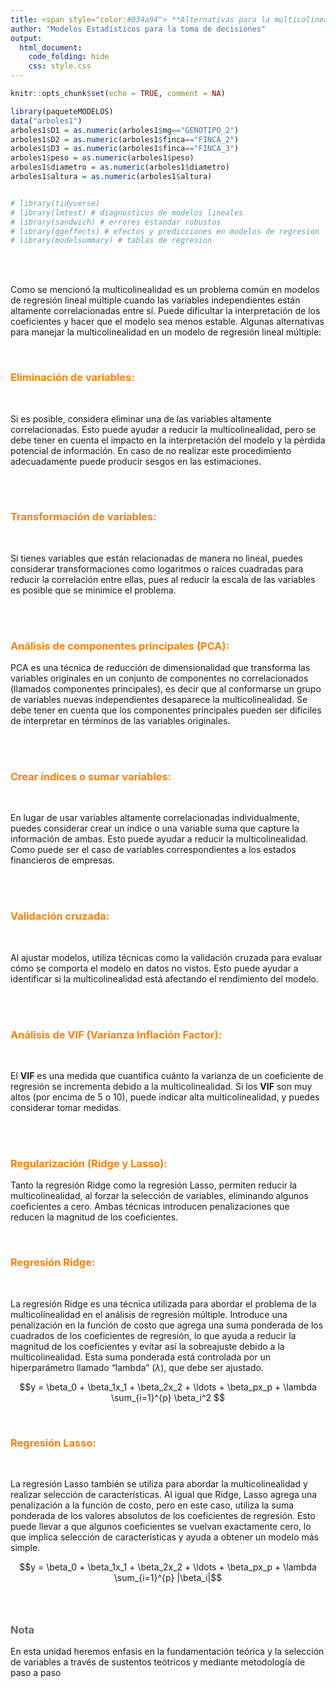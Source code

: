 ```yaml
---
title: <span style="color:#034a94"> **Alternativas para la multicolinealidad**</span>
author: "Modelos Estadísticos para la toma de decisiones"
output:
  html_document:
    code_folding: hide
    css: style.css
---
```



```r
knitr::opts_chunk$set(echo = TRUE, comment = NA)

library(paqueteMODELOS)
data("arboles1")
arboles1$D1 = as.numeric(arboles1$mg=="GENOTIPO_2")
arboles1$D2 = as.numeric(arboles1$finca=="FINCA_2")
arboles1$D3 = as.numeric(arboles1$finca=="FINCA_3")
arboles1$peso = as.numeric(arboles1$peso)
arboles1$diametro = as.numeric(arboles1$diametro)
arboles1$altura = as.numeric(arboles1$altura)


# library(tidyverse)
# library(lmtest) # diagnosticos de modelos lineales
# library(sandwich) # errores estandar robustos
# library(ggeffects) # efectos y predicciones en modelos de regresion
# library(modelsummary) # tablas de regresion

```


</br></br>

Como se mencionó la multicolinealidad es un problema común en modelos de regresión lineal múltiple cuando las variables independientes están altamente correlacionadas entre sí. Puede dificultar la interpretación de los coeficientes y hacer que el modelo sea menos estable. Algunas alternativas para manejar la multicolinealidad en un modelo de regresión lineal múltiple:

</br>


### <span style="color:#FF7F00"> **Eliminación de variables:**</span> 

</br>

Si es posible, considera eliminar una de las variables altamente correlacionadas. Esto puede ayudar a reducir la multicolinealidad, pero se debe tener en cuenta el impacto en la interpretación del modelo y la pérdida potencial de información. En caso de no realizar este procedimiento adecuadamente puede producir sesgos en las estimaciones.

</br></br>


### <span style="color:#FF7F00"> **Transformación de variables:**</span>  

</br>


Si tienes variables que están relacionadas de manera no lineal, puedes considerar transformaciones como logaritmos o raíces cuadradas para reducir la correlación entre ellas, pues al reducir la escala de las variables es posible que se minimice el problema.

</br></br>


### <span style="color:#FF7F00"> **Análisis de componentes principales (PCA):**</span>  

PCA es una técnica de reducción de dimensionalidad que transforma las variables originales en un conjunto de componentes no correlacionados (llamados componentes principales), es decir que al conformarse un grupo de variables nuevas independientes desaparece la multicolinealidad. Se debe tener en cuenta que los componentes principales pueden ser difíciles de interpretar en términos de las variables originales.


</br></br>

### <span style="color:#FF7F00"> **Crear índices o sumar variables:**</span>  

</br>


En lugar de usar variables altamente correlacionadas individualmente, puedes considerar crear un índice o una variable suma que capture la información de ambas. Esto puede ayudar a reducir la multicolinealidad. Como puede ser el caso de variables correspondientes a los estados financieros de empresas.

</br></br>

### <span style="color:#FF7F00"> **Validación cruzada:**</span>  

</br>


Al ajustar modelos, utiliza técnicas como la validación cruzada para evaluar cómo se comporta el modelo en datos no vistos. Esto puede ayudar a identificar si la multicolinealidad está afectando el rendimiento del modelo.

</br></br>

### <span style="color:#FF7F00"> **Análisis de VIF (Varianza Inflación Factor):**</span>  

</br>

El **VIF** es una medida que cuantifica cuánto la varianza de un coeficiente de regresión se incrementa debido a la multicolinealidad. Si los **VIF** son muy altos (por encima de 5 o 10), puede indicar alta multicolinealidad, y puedes considerar tomar medidas.

</br></br>

### <span style="color:#FF7F00"> **Regularización (Ridge y Lasso):**</span>  

Tanto la regresión Ridge como la regresión Lasso, permiten  reducir la multicolinealidad, al forzar la selección de variables, eliminando algunos coeficientes a cero. Ambas técnicas introducen penalizaciones que reducen la magnitud de los coeficientes.

</br>

### <span style="color:#FF7F00"> **Regresión Ridge:**</span> 

</br>

La regresión Ridge es una técnica utilizada para abordar el problema de la multicolinealidad en el análisis de regresión múltiple. Introduce una penalización en la función de costo que agrega una suma ponderada de los cuadrados de los coeficientes de regresión, lo que ayuda a reducir la magnitud de los coeficientes y evitar así la sobreajuste debido a la multicolinealidad. Esta suma ponderada está controlada por un hiperparámetro llamado "lambda" ($\lambda$), que debe ser ajustado.

$$y = \beta_0 + \beta_1x_1 + \beta_2x_2 + \ldots + \beta_px_p + \lambda \sum_{i=1}^{p} \beta_i^2 $$

</br>

### <span style="color:#FF7F00"> **Regresión Lasso:**</span> 

</br>

La regresión Lasso también se utiliza para abordar la multicolinealidad y realizar selección de características. Al igual que Ridge, Lasso agrega una penalización a la función de costo, pero en este caso, utiliza la suma ponderada de los valores absolutos de los coeficientes de regresión. Esto puede llevar a que algunos coeficientes se vuelvan exactamente cero, lo que implica selección de características y ayuda a obtener un modelo más simple.

$$y = \beta_0 + \beta_1x_1 + \beta_2x_2 + \ldots + \beta_px_p + \lambda \sum_{i=1}^{p} |\beta_i|$$
</br></br>

<div class="content-box-gray">
### <span style="color:#686868"> **Nota**</span>

En esta unidad heremos enfasis en la fundamentación teórica y la selección de variables a través de sustentos teótricos y mediante metodología de paso a paso 

</div>
